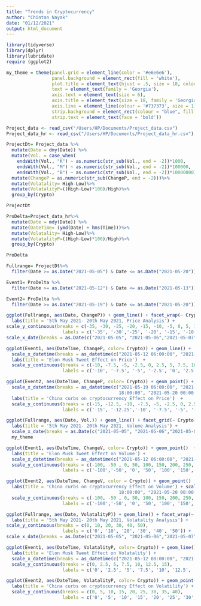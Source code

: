 ---
title: "Trends in Cryptocurrency"
author: "Chintan Nayak"
date: "01/12/2021"
output: html_document
---

```{r}
library(tidyverse)
library(dplyr)
library(lubridate)
require (ggplot2)

my_theme = theme(panel.grid = element_line(color = '#e6e6e6'),
                 panel.background = element_rect(fill = 'white'),
                 plot.title = element_text(hjust = .5, size = 18, colour = '#ffa500'),
                 text = element_text(family = 'Georgia'),
                 axis.text = element_text(size = 6),
                 axis.title = element_text(size = 18, family = 'Georgia', face = 'bold'),
                 axis.line = element_line(colour = '#737373', size = 1),
                 strip.background = element_rect(colour = "blue", fill = "white"),
                 strip.text = element_text(face = 'bold'))

Project_data <- read_csv("/Users/HP/Documents/Project_data.csv")
Project_data_hr <- read_csv("/Users/HP/Documents/Project_data_hr.csv")
```

```{r}
ProjectDt= Project_data %>%
  mutate(Date = dmy(Date)) %>%
  mutate(Vol. = case_when(
    endsWith(Vol., "K") ~ as.numeric(str_sub(Vol., end = -2))*1000,
    endsWith(Vol., "M") ~ as.numeric(str_sub(Vol., end = -2))*100000,
    endsWith(Vol., "B") ~ as.numeric(str_sub(Vol., end = -2))*10000000))%>%
  mutate(ChangeP = as.numeric(str_sub(ChangeP, end = -2)))%>%
  mutate(Volatality= High-Low)%>%
  mutate(VolatalityP=((High-Low)*100)/High)%>%
  group_by(Crypto)

ProjectDt

```


```{r}
ProDelta=Project_data_hr%>%
  mutate(Date = mdy(Date)) %>%
  mutate(DateTime= (ymd(Date) + hms(Time)))%>%
  mutate(Volatality= High-Low)%>%
  mutate(VolatalityP=((High-Low)*100)/High)%>%
  group_by(Crypto)

ProDelta
```


```{r}
Fullrange= ProjectDt%>%
  filter(Date >= as.Date("2021-05-05") & Date <= as.Date("2021-05-20"))

```

```{r}
Event1= ProDelta %>%
  filter(Date >= as.Date("2021-05-12") & Date <= as.Date("2021-05-13"))

```

```{r}
Event2= ProDelta %>%
  filter(Date >= as.Date("2021-05-19") & Date <= as.Date("2021-05-20"))

```


```{r}
ggplot(Fullrange, aes(Date, ChangeP)) + geom_line() + facet_wrap(~ Crypto) +
  labs(title = '5th May 2021- 20th May 2021, Price Analysis') +
scale_y_continuous(breaks = c(-35, -30, -25, -20, -15, -10, -5, 0, 5, 10, 15, 20), 
                     labels = c('-35', '-30','-25', '-20', '-15', '-10', '-5', '0', '5', '10', '15', '20')) + 
scale_x_date(breaks = as.Date(c("2021-05-05", "2021-05-06","2021-05-07","2021-05-08","2021-05-09","2021-05-10","2021-05-11","2021-05-12","2021-05-13","2021-05-14","2021-05-15","2021-05-16","2021-05-17","2021-05-18","2021-05-19","2021-05-20")), labels=c('5', '6', '7', '8', '9', '10', '11', '12', '13', '14', '15', '16', '17', '18', '19', '20')) + my_theme
```
```{r}

ggplot(Event1, aes(DateTime, ChangeP, color= Crypto)) + geom_line() +
  scale_x_datetime(breaks = as_datetime(c("2021-05-12 06:00:00", "2021-05-12 12:00:00", "2021-05-12 18:00:00", "2021-05-13 00:00:00", "2021-05-13 06:00:00", "2021-05-13 12:00:00", "2021-05-13 18:00:00" )), labels=c('12-06', '12-14', '12-18', '13-00', '13-06', '13-12', '13-18')) +
  labs(title = 'Elon Musk Tweet Effect on Price')  +
  scale_y_continuous(breaks = c(-10, -7.5, -5, -2.5, 0, 2.5, 5, 7.5, 10), 
                     labels = c('-10', '-7.5', '-5', '-2.5', '0', '2.5', '5', '7.5', '10')) + my_theme
```

```{r}
ggplot(Event2, aes(DateTime, ChangeP, color= Crypto)) + geom_point() +
  scale_x_datetime(breaks = as_datetime(c("2021-05-19 06:00:00", "2021-05-19 12:00:00", "2021-05-19
                                          18:00:00", "2021-05-20 00:00:00", "2021-05-20 06:00:00", "2021-05-20 12:00:00", "2021-05-20 18:00:00" )), labels=c('19-06', '19-14', '19-18', '20-00', '20-06', '20-12', '20-18')) +
  labs(title = 'China curbs on cryptocurrency Effect on Price')  +
  scale_y_continuous(breaks = c(-15, -12.5, -10, -7.5, -5, -2.5, 0, 2.5, 5, 7.5, 10), 
                     labels = c('-15', '-12.25','-10', '-7.5', '-5', '-2.5', '0', '2.5', '5', '7.5', '10')) + my_theme
```



```{r}
ggplot(Fullrange, aes(Date, Vol.)) + geom_line() + facet_grid(~ Crypto) +
  labs(title = '5th May 2021- 20th May 2021, Volume Analysis') +
  scale_x_date(breaks = as.Date(c("2021-05-05", "2021-05-06","2021-05-07","2021-05-08","2021-05-09","2021-05-10","2021-05-11","2021-05-12","2021-05-13","2021-05-14","2021-05-15","2021-05-16","2021-05-17","2021-05-18","2021-05-19","2021-05-20")), labels=c('5', '6', '7', '8', '9', '10', '11', '12', '13', '14', '15', '16', '17', '18', '19', '20'))+
  my_theme
```
```{r}
ggplot(Event1, aes(DateTime, ChangeV, color= Crypto)) + geom_point()  +
  labs(title = 'Elon Musk Tweet Effect on Volume') + 
  scale_x_datetime(breaks = as_datetime(c("2021-05-12 06:00:00", "2021-05-12 12:00:00", "2021-05-12 18:00:00", "2021-05-13 00:00:00", "2021-05-13 06:00:00", "2021-05-13 12:00:00", "2021-05-13 18:00:00" )), labels=c('12-06', '12-14', '12-18', '13-00', '13-06', '13-12', '13-18')) +
  scale_y_continuous(breaks = c(-100, -50 , 0, 50, 100, 150, 200, 250, 300, 350, 400, 450, 500, 550, 600), 
                     labels = c('-100','-50', '0', '50', '100', '150', '200', '250', '300', '350', '400', '450', '500', '550','600')) + my_theme
```

```{r}
ggplot(Event2, aes(DateTime, ChangeV, color = Crypto)) + geom_point()  +
  labs(title = 'China curbs on cryptocurrency Effect on Volume') + scale_x_datetime(breaks = as_datetime(c("2021-05-19 06:00:00", "2021-05-19 12:00:00", "2021-05-19
                                          18:00:00", "2021-05-20 00:00:00", "2021-05-20 06:00:00", "2021-05-20 12:00:00", "2021-05-20 18:00:00" )), labels=c('19-06', '19-14', '19-18', '20-00', '20-06', '20-12', '20-18')) +
  scale_y_continuous(breaks = c(-100, -50 , 0, 50, 100, 150, 200, 250, 300, 350, 400, 450, 500, 550, 600), 
                     labels = c('-100','-50', '0', '50', '100', '150', '200', '250', '300', '350', '400', '450', '500', '550','600')) + my_theme
```


```{r}
ggplot(Fullrange, aes(Date, VolatalityP)) + geom_line() + facet_wrap(~ Crypto) +
  labs(title = '5th May 2021- 20th May 2021, Volatality Analysis') +
scale_y_continuous(breaks = c(0, 10, 20, 30, 40, 50), 
                     labels = c('0', '10', '20', '30', '40', '50')) + 
scale_x_date(breaks = as.Date(c("2021-05-05", "2021-05-06","2021-05-07","2021-05-08","2021-05-09","2021-05-10","2021-05-11","2021-05-12","2021-05-13","2021-05-14","2021-05-15","2021-05-16","2021-05-17","2021-05-18","2021-05-19","2021-05-20")),labels=c('5', '6', '7', '8', '9', '10', '11', '12', '13', '14', '15', '16', '17', '18', '19', '20')) + my_theme
```

```{r}

ggplot(Event1, aes(DateTime, VolatalityP, color= Crypto)) + geom_line() +
  labs(title = 'Elon Musk Tweet Effect on Volatality') +
  scale_x_datetime(breaks = as_datetime(c("2021-05-12 08:00:00", "2021-05-12 14:00:00", "2021-05-12 20:00:00", "2021-05-13 02:00:00", "2021-05-13 08:00:00", "2021-05-13 14:00:00", "2021-05-13 20:00:00" )), labels=c('12-08', '12-14', '12-20', '13-02', '13-08', '13-14', '13-20')) +
  scale_y_continuous(breaks = c(0, 2.5, 5, 7.5, 10, 12.5, 15), 
                     labels = c('0', '2.5', '5', '7.5', '10', '12.5', '15')) + my_theme
```

```{r}
ggplot(Event2, aes(DateTime, VolatalityP, color= Crypto)) + geom_point() +
  labs(title = 'China curbs on cryptocurrency Effect on Volatility') + scale_x_datetime(breaks = as_datetime(c("2021-05-19 06:00:00", "2021-05-19 12:00:00", "2021-05-19 18:00:00", "2021-05-20 00:00:00", "2021-05-20 06:00:00", "2021-05-20 12:00:00", "2021-05-20 18:00:00" )), labels=c('19-06', '19-14', '19-18', '20-00', '20-06', '20-12', '20-18')) + 
  scale_y_continuous(breaks = c(0, 5, 10, 15, 20, 25, 30, 35, 40), 
                     labels = c('0', '5', '10', '15', '20', '25', '30', '35', '40')) + my_theme
```

